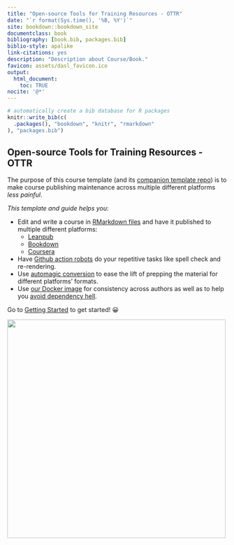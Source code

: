 ```yaml
---
title: "Open-source Tools for Training Resources - OTTR"
date: "`r format(Sys.time(), '%B, %Y')`"
site: bookdown::bookdown_site
documentclass: book
bibliography: [book.bib, packages.bib]
biblio-style: apalike
link-citations: yes
description: "Description about Course/Book."
favicon: assets/dasl_favicon.ico
output:
  html_document:
    toc: TRUE
nocite: '@*'
---
```


```r
# automatically create a bib database for R packages
knitr::write_bib(c(
  .packages(), "bookdown", "knitr", "rmarkdown"
), "packages.bib")
```

## Open-source Tools for Training Resources - OTTR

The purpose of this course template (and its [companion template repo](https://github.com/jhudsl/DaSL_Course_Template_Leanpub)) is to make course publishing maintenance across multiple different platforms _less painful_.

_This template and guide helps you_:   

- Edit and write a course in [RMarkdown files](https://rmarkdown.rstudio.com/) and have it published to multiple different platforms:
  - [Leanpub](https://leanpub.com/bookstore?type=course)
  - [Bookdown](https://bookdown.org/)
  - [Coursera](https://www.coursera.org/)
- Have [Github action robots](https://github.com/jhudsl/DaSL_Course_Template_Bookdown/wiki/How-to-set-up-and-customize-GitHub-actions-robots) do your repetitive tasks like spell check and re-rendering.
- Use [automagic conversion](https://github.com/jhudsl/leanbuild) to ease the lift of prepping the material for different platforms' formats.
- Use [our Docker image](https://hub.docker.com/repository/docker/jhudsl/course_template) for consistency across authors as well as to help you [avoid dependency hell](https://en.wikipedia.org/wiki/Dependency_hell).

Go to [Getting Started](https://github.com/jhudsl/DaSL_Course_Template_Bookdown/wiki/Getting-started) to get started! 😀

<img src="https://docs.google.com/presentation/d/18k_QN7l6zqZQXoiRfKWzcYFXNXJJEo6j4daYGoc3UcU/export/png?id=18k_QN7l6zqZQXoiRfKWzcYFXNXJJEo6j4daYGoc3UcU&pageid=gf4fcf6569c_2_29" width="500"/>
